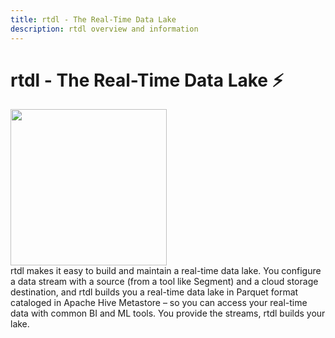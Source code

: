 ```yaml
---
title: rtdl - The Real-Time Data Lake
description: rtdl overview and information
---
```


# rtdl - The Real-Time Data Lake ⚡️
<img src="/assets/images/rtdl-logo.png" height="250px" width="250px"></img>  
rtdl makes it easy to build and maintain a real-time data lake. You configure a data stream 
with a source (from a tool like Segment) and a cloud storage destination, and rtdl builds you 
a real-time data lake in Parquet format cataloged in Apache Hive Metastore – so you can access 
your real-time data with common BI and ML tools. You provide the streams, rtdl builds your lake.
